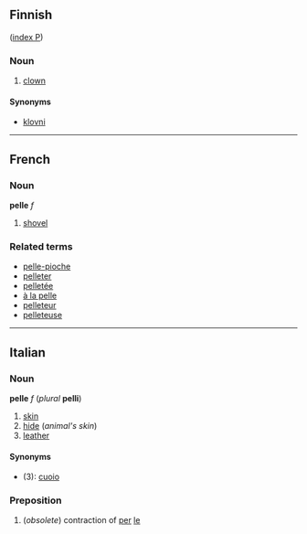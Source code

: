 ==Finnish==
([[Wiktionary:Finnish_index_p|index P]])
===Noun===
#[[clown]]

====Synonyms====
*[[klovni]]

----
==French==
===Noun===
'''pelle''' ''f''

#[[shovel]]

===Related terms===
*[[pelle-pioche]]
*[[pelleter]]
*[[pelletée]]
*[[à la pelle]]
*[[pelleteur]]
*[[pelleteuse]]
----

==Italian==
===Noun===
'''pelle''' ''f'' (''plural'' '''pelli''')

#[[skin]]
#[[hide#Noun|hide]] (''animal's skin'')
#[[leather]]

====Synonyms====
*(3): [[cuoio]]

===Preposition===

#(''obsolete'') contraction of [[per]] [[le]]